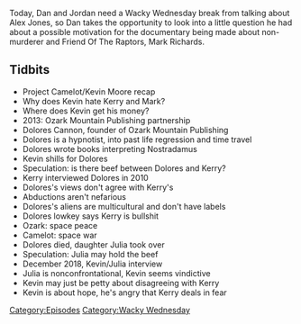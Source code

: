 {{Episode
    | title           = Canonical Space Weirdness
    | caption         = [https://knowledgefight.libsyn.com/knowledge-fight-canonical-space-weirdness Listen to this episode on Libsyn]
    | episodeNumber   = 371
    | length          = 01:15:45
    | airDate         = November 20, 2019
    | episodeType     = [[:Category:Wacky Wednesday|Wacky Wednesday]]
    | appearance      = [[Kevin Moore]], [[Kerry Cassidy]], [[Mark Richards]], [[Dolores Cannon]], [[Nostradamas]], [[Julia Cannon]]
    | previousEpisode = [[370: November 14-15, 2019]]
    | nextEpisode     = [[372: November 20-21, 2019]]
}}

{{Stub}}

Today, Dan and Jordan need a Wacky Wednesday break from talking about Alex Jones, so Dan takes the opportunity to look into a little question he had about a possible motivation for the documentary being made about non-murderer and Friend Of The Raptors, Mark Richards.

==Tidbits==

*Project Camelot/Kevin Moore recap
*Why does Kevin hate Kerry and Mark?
*Where does Kevin get his money?
*2013: Ozark Mountain Publishing partnership
*Dolores Cannon, founder of Ozark Mountain Publishing
*Dolores is a hypnotist, into past life regression and time travel
*Dolores wrote books interpreting Nostradamus
*Kevin shills for Dolores
*Speculation: is there beef between Dolores and Kerry?
*Kerry interviewed Dolores in 2010
*Dolores's views don't agree with Kerry's
*Abductions aren't nefarious
*Dolores's aliens are multicultural and don't have labels
*Dolores lowkey says Kerry is bullshit
*Ozark: space peace
*Camelot: space war
*Dolores died, daughter Julia took over
*Speculation: Julia may hold the beef
*December 2018, Kevin/Julia interview
*Julia is nonconfrontational, Kevin seems vindictive
*Kevin may just be petty about disagreeing with Kerry
*Kevin is about hope, he's angry that Kerry deals in fear

[[Category:Episodes]]
[[Category:Wacky Wednesday]]

